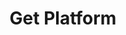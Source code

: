 ---
title: "Get Platform"
openapi: "GET /v0/platform"
description: "Get details about a platform."
---